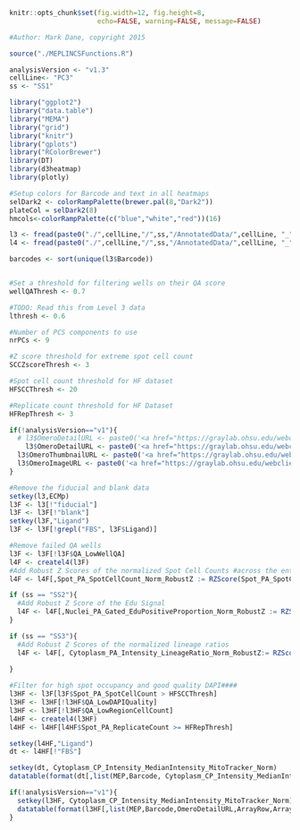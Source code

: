 
```r
knitr::opts_chunk$set(fig.width=12, fig.height=8,
                      echo=FALSE, warning=FALSE, message=FALSE)
```


```r
#Author: Mark Dane, copyright 2015

source("./MEPLINCSFunctions.R")

analysisVersion <- "v1.3"
cellLine<- "PC3"
ss <- "SS1"

```



```r
library("ggplot2")
library("data.table")
library("MEMA")
library("grid")
library("knitr")
library("gplots")
library("RColorBrewer")
library(DT)
library(d3heatmap)
library(plotly)

#Setup colors for Barcode and text in all heatmaps
selDark2 <- colorRampPalette(brewer.pal(8,"Dark2"))
plateCol = selDark2(8)
hmcols<-colorRampPalette(c("blue","white","red"))(16)

l3 <- fread(paste0("./",cellLine,"/",ss,"/AnnotatedData/",cellLine, "_",ss,"_",analysisVersion,"_Level3.txt"), showProgress = FALSE)
l4 <- fread(paste0("./",cellLine,"/",ss,"/AnnotatedData/",cellLine, "_",ss,"_",analysisVersion,"_Level4.txt"), showProgress = FALSE)

barcodes <- sort(unique(l3$Barcode))


#Set a threshold for filtering wells on their QA score
wellQAThresh <- 0.7

#TODO: Read this from Level 3 data
lthresh <- 0.6

#Number of PCS components to use
nrPCs <- 9

#Z score threshold for extreme spot cell count
SCCZscoreThresh <- 3

#Spot cell count threshold for HF dataset
HFSCCThresh <- 20

#Replicate count threshold for HF Dataset
HFRepThresh <- 3

if(!analysisVersion=="v1"){
  # l3$OmeroDetailURL <- paste0('<a href="https://graylab.ohsu.edu/webclient/img_detail/',l3$ImageID,'/"',' target="_blank"> <img border="0" alt="Omero" src="https://graylab.ohsu.edu/webclient/render_thumbnail/',l3$ImageID,'/"',' width="50" height="50"></a>')
    l3$OmeroDetailURL <- paste0('<a href="https://graylab.ohsu.edu/webclient/img_detail/',l3$ImageID,'/"',' target="_blank">Omero</a>')
  l3$OmeroThumbnailURL <- paste0('<a href="https://graylab.ohsu.edu/webclient/render_thumbnail/',l3$ImageID,'/"',' target="_blank">Omero</a>')
  l3$OmeroImageURL <- paste0('<a href="https://graylab.ohsu.edu/webclient/render_image/',l3$ImageID,'/"',' target="_blank">Omero</a>')
}


```


```r

#Remove the fiducial and blank data
setkey(l3,ECMp)
l3F <- l3[!"fiducial"]
l3F <- l3F[!"blank"]
setkey(l3F,"Ligand")
l3F <- l3F[!grepl("FBS", l3F$Ligand)]

#Remove failed QA wells
l3F <- l3F[!l3F$QA_LowWellQA]
l4F <- createl4(l3F)
#Add Robust Z Scores of the normalized Spot Cell Counts #across the entire staining set
l4F <- l4F[,Spot_PA_SpotCellCount_Norm_RobustZ := RZScore(Spot_PA_SpotCellCount_Norm)]

if (ss == "SS2"){
  #Add Robust Z Score of the Edu Signal
  l4F <- l4F[,Nuclei_PA_Gated_EduPositiveProportion_Norm_RobustZ := RZScore(Nuclei_PA_Gated_EduPositiveProportion_Norm)]
}

if (ss == "SS3"){
  #Add Robust Z Scores of the normalized lineage ratios
  l4F <- l4F[, Cytoplasm_PA_Intensity_LineageRatio_Norm_RobustZ:= RZScore(Cytoplasm_PA_Intensity_LineageRatio_Norm)]
  
}

#Filter for high spot occupancy and good quality DAPI####
l3HF <- l3F[l3F$Spot_PA_SpotCellCount > HFSCCThresh]
l3HF <- l3HF[!l3HF$QA_LowDAPIQuality]
l3HF <- l3HF[!l3HF$QA_LowRegionCellCount]
l4HF <- createl4(l3HF)
l4HF <- l4HF[l4HF$Spot_PA_ReplicateCount >= HFRepThresh]

```

```r

setkey(l4HF,"Ligand")
dt <- l4HF[!"FBS"]

setkey(dt, Cytoplasm_CP_Intensity_MedianIntensity_MitoTracker_Norm)
datatable(format(dt[,list(MEP,Barcode, Cytoplasm_CP_Intensity_MedianIntensity_MitoTracker_Norm,Cytoplasm_CP_Intensity_MedianIntensity_MitoTracker_Norm_SE,Spot_PA_ReplicateCount)], digits=1, scientific = FALSE, nsmall=0), options = list(pageLength = 5), colnames = c("MEP", "Barcode", "MitoTracker Int.", "MitoTracker Int. SE", "Replicate Count"))

if(!analysisVersion=="v1"){
  setkey(l3HF, Cytoplasm_CP_Intensity_MedianIntensity_MitoTracker_Norm)
  datatable(format(l3HF[,list(MEP,Barcode,OmeroDetailURL,ArrayRow,ArrayColumn, Cytoplasm_CP_Intensity_MedianIntensity_MitoTracker_Norm)], digits=1, scientific = FALSE, nsmall=0), options = list(pageLength = 5), colnames = c("MEP", "Barcode","Omero","Row","Column","MitoTracker Int."),escape = FALSE)
}
```

